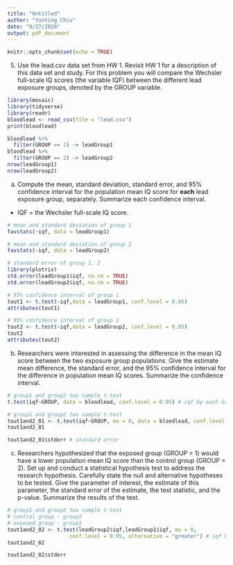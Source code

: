 ```yaml
---
title: "Untitled"
author: "Yunting Chiu"
date: "9/27/2020"
output: pdf_document
---
```


```r
knitr::opts_chunk$set(echo = TRUE)
```

5. Use the lead.csv data set from HW 1. Revisit HW 1 for a description of this data set and study. For this problem you will compare the Wechsler full-scale IQ scores (the variable IQF) between the different lead exposure groups, denoted by the GROUP variable.
```r
library(mosaic)
library(tidyverse)
library(readr)
bloodlead <- read_csv(file = "lead.csv")
print(bloodlead)

bloodlead %>%
  filter(GROUP == 1) -> leadGroup1
bloodlead %>%
  filter(GROUP == 2) -> leadGroup2
nrow(leadGroup1)
nrow(leadGroup2)
```

a. Compute the mean, standard deviation, standard error, and 95% confidence interval for the population mean IQ score for **each** lead exposure group, separately. Summarize each confidence interval. 
*  IQF = the Wechsler full-scale IQ score.
```r
# mean and standard deviation of group 1
favstats(~iqf, data = leadGroup1)
```


```r
# mean and standard deviation of group 2
favstats(~iqf, data = leadGroup2)
```

```r
# standard error of group 1, 2
library(plotrix)
std.error(leadGroup1$iqf, na.rm = TRUE)
std.error(leadGroup2$iqf, na.rm = TRUE)
```

```r
# 95% confidence interval of group 1
tout1 <- t.test(~iqf,data = leadGroup1, conf.level = 0.95)
attributes(tout1)
```

```r
# 95% confidence interval of group 2
tout2 <- t.test(~iqf,data = leadGroup2, conf.level = 0.95)
tout2
attributes(tout2)
```

b. Researchers were interested in assessing the difference in the mean IQ score between the two exposure group populations. Give the estimate mean difference, the standard error, and the 95% confidence interval for the difference in population mean IQ scores. Summarize the confidence interval. 
```r
# group1 and group2 two sample t-test
t.test(iqf~GROUP, data = bloodlead, conf.level = 0.95) # iqf by each Group
```

```r
# group1 and group2 two sample t-test
tout1and2_01 <- t.test(iqf~GROUP, mu = 0, data = bloodlead, conf.level = 0.95) # iqf by each Group
tout1and2_01
```
```r
tout1and2_01$stderr # standard error
```


c. Researchers hypothesized that the exposed group (GROUP = 1) would have a lower population mean IQ score than the control group (GROUP = 2). Set up and conduct a statistical hypothesis test to address the research hypothesis. Carefully state the null and alternative hypotheses to be tested. Give the parameter of interest, the estimate of this parameter, the standard error of the estimate, the test statistic, and the p-value. Summarize the results of the test. 
```r
# group1 and group2 two sample t-test
# control group - group2
# exposed group - group1 
tout1and2_02 <- t.test(leadGroup2$iqf,leadGroup1$iqf, mu = 0,
                    conf.level = 0.95, alternative = "greater") # iqf by each Group
tout1and2_02
```
```r
tout1and2_02$stderr
```

	
	